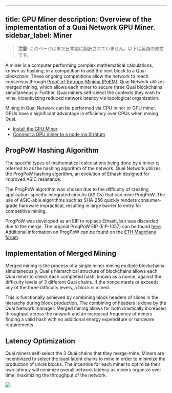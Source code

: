 <!-- AUTO-GENERATED-CONTENT:START (ENGLISH-COPY) -->
---
title: GPU Miner
description: Overview of the implementation of a Quai Network GPU Miner.
sidebar_label: Miner
---

> **注意**: このページはまだ日本語に翻訳されていません。以下は英語の原文です。

A miner is a computer performing complex mathematical calculations, known as hashing, in a competition to add the next block to a Quai blockchain. These ongoing competitions allow the network to reach consensus through [Proof-of-Entropy-Minima (PoEM)](/jp/learn/advanced-introduction/poem/poem). Quai Network utilizes merged mining, which allows each miner to secure three Quai blockchains simultaneously. Further, Quai miners self-select the contexts they wish to mine, incentivizing reduced network latency via topological organization.

Mining in Quai Network can be performed via CPU miner or GPU miner. GPUs have a significant advantage in efficiency over CPUs when mining Quai.

- [Install the GPU Miner](/jp/guides/miner)
- [Connect a GPU miner to a node via Stratum](/jp/guides/client/stratum)

## ProgPoW Hashing Algorithm

The specific types of mathematical calculations being done by a miner is referred to as the hashing algorithm of the network. Quai Network utilizes the ProgPoW hashing algorithm, an evolution of Ethash designed for improved ASIC resistance.

The ProgPoW algorithm was chosen due to the difficulty of creating application-specific integrated circuits (ASICs) that can mine ProgPoW. The use of ASIC-able algorithms such as SHA-256 quickly renders consumer-grade hardware impractical, resulting in large barrier to entry for competitive mining.

ProgPoW was developed as an EIP to replace Ethash, but was discarded due to the merge. The original ProgPoW EIP (EIP-1057) can be found [here](https://github.com/ethereum/EIPs/pull/1057). Additional information on ProgPoW can be found on the [ETH Magicians forum](https://ethereum-magicians.org/t/progpow-a-compilation-of-reference-material/3040/4).

## Implementation of Merged Mining

Merged mining is the process of a single miner mining multiple blockchains simultaneously. Quai's hierarchical structure of blockchains allows each Quai miner to check each completed hash, known as a nonce, against the difficulty levels of 3 different Quai chains. If the nonce meets or exceeds any of the three difficulty levels, a block is mined.

This is functionally achieved by combining block headers of slices in the hierarchy during block production. The combining of headers is done by the Quai Network manager. Merged mining allows for both drastically increased throughput across the network and an increased frequency of miners finding a valid hash with no additional energy expenditure or hardware requirements.

## Latency Optimization

Quai miners self-select the 3 Quai chains that they merge-mine. Miners are incentivized to select the least latent chains to mine in order to minimize the production of uncle blocks. The incentive for each miner to optimize their own latency will minimize overall network latency as miners organize over time, maximizing the throughput of the network.

<Frame>
	<img src='/images/LatencyMap.jpg' />
</Frame>
